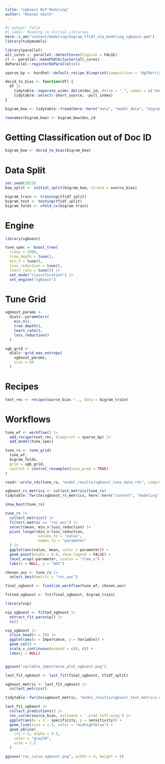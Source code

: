 ---
title: "xgboost NLP Modeling"
author: "Keenan Smith"
---

```{r}
#| output: false
#| label: Reading in initial Libraries
here::i_am("content/modeling/bigram_tfidf_nlp_modeling_xgboost.qmd")
library(tidymodels)

library(parallel)
all_cores <- parallel::detectCores(logical = FALSE)
cl <- parallel::makePSOCKcluster(all_cores)
doParallel::registerDoParallel(cl)

sparse_bp <- hardhat::default_recipe_blueprint(composition = "dgCMatrix")

docid_to_bias <- function(df) {
  df |>
    tidytable::separate_wider_delim(doc_id, delim = "_", names = c("short_source", "pull_index", "source_bias"), cols_remove = TRUE) |>
    tidytable::select(-short_source, -pull_index)
}
```

```{r}
bigram_bow <- tidytable::fread(here::here("data", "model_data", "bigram_df.csv.gz"))

rownames(bigram_bow) <- bigram_bow$doc_id
```

# Getting Classification out of Doc ID

```{r}
bigram_bow <- docid_to_bias(bigram_bow)
```

# Data Split

```{r}
set.seed(2023)
bow_split <- initial_split(bigram_bow, strata = source_bias)

bigram_train <- training(tfidf_split)
bigram_test <- testing(tfidf_split)
bigram_folds <- vfold_cv(bigram_train)
```

# Engine

```{r}
library(xgboost)

tune_spec <- boost_tree(
  trees = 1000,
  tree_depth = tune(), 
  min_n = tune(),
  loss_reduction = tune(),
  learn_rate = tune()) |>
  set_mode("classification") |>
  set_engine("xgboost")
```

# Tune Grid

```{r}
xgboost_params <- 
  dials::parameters(
    min_n(),
    tree_depth(),
    learn_rate(),
    loss_reduction()
  )

xgb_grid <- 
  dials::grid_max_entropy(
    xgboost_params, 
    size = 60
  )
```

# Recipes

```{r}
text_rec <- recipe(source_bias ~ ., data = bigram_train)
```

# Workflows

```{r}
tune_wf <- workflow() |>
  add_recipe(text_rec, blueprint = sparse_bp) |>
  add_model(tune_spec)
```

```{r}
tune_rs <- tune_grid(
  tune_wf,
  bigram_folds,
  grid = xgb_grid,
  control = control_resamples(save_pred = TRUE)
)

readr::write_rds(tune_rs, "model_results/xgboost_tune_data.rds", compress = c("gz"))
```

```{r}
xgboost_rs_metrics <- collect_metrics(tune_rs)
tidytable::fwrite(xgboost_rs_metrics, here::here("content", "modeling", "model_results", "xgboost_rs_metrics_bigrams.csv"))

show_best(tune_rs)
```

```{r}
tune_rs |>
  collect_metrics() |>
  filter(.metric == "roc_auc") |>
  select(mean, min_n:loss_reduction) |>
  pivot_longer(min_n:loss_reduction,
               values_to = "value",
               names_to = "parameter"
  ) |>
  ggplot(aes(value, mean, color = parameter)) +
  geom_point(alpha = 0.8, show.legend = FALSE) +
  facet_wrap(~parameter, scales = "free_x") +
  labs(x = NULL, y = "AUC")
```


```{r}
chosen_auc <- tune_rs |>
  select_best(metric = "roc_auc")

final_xgboost <- finalize_workflow(tune_wf, chosen_auc)
```

```{r}
fitted_xgboost <- fit(final_xgboost, bigram_train)
```

```{r}
library(vip)

vip_xgboost <- fitted_xgboost |>
  extract_fit_parsnip() |>
  vi()

vip_xgboost |>
  slice_head(n = 20) |>
  ggplot(aes(x = Importance, y = Variable)) +
  geom_col() +
  scale_x_continuous(expand = c(0, 0)) +
  labs(y = NULL)


ggsave("variable_importance_plot_xgboost.png")
```

```{r}
last_fit_xgboost <- last_fit(final_xgboost, tfidf_split)

xgboost_metric <- last_fit_xgboost |>
  collect_metrics()

tidytable::fwrite(xgboost_metric, "model_results/xgboost_test_metrics.csv")

last_fit_xgboost |>
  collect_predictions() |>
  roc_curve(source_bias, estimate = `.pred_left-wing`) |>
  ggplot(aes(x = 1 - specificity, y = sensitivity)) +
  geom_line(size = 1.5, color = "midnightblue") +
  geom_abline(
    lty = 2, alpha = 0.5,
    color = "gray50",
    size = 1.2
  )

ggsave("roc_curve_xgboost.png", width = 4, height = 4)
```

